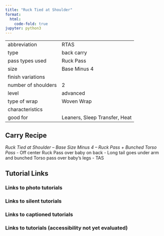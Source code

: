 ```yaml
---
title: "Ruck Tied at Shoulder"
format:
  html:
    code-fold: true
jupyter: python3
---
```


| | 
|---|---
|abbreviation	|RTAS
|type	|back carry
|pass types used	|Ruck Pass
|size	|Base Minus 4
|finish variations|	
|number of shoulders	|2
|level	|advanced
|type of wrap	|Woven Wrap
|characteristics	|
|good for	|Leaners, Sleep Transfer, Heat

## Carry Recipe
_Ruck Tied at Shoulder – Base Size Minus 4 – Ruck Pass + Bunched Torso Pass_
- Off center Ruck Pass over baby on back
- Long tail goes under arm and bunched Torso pass over baby’s legs
- TAS

## Tutorial Links
### Links to photo tutorials
### Links to silent tutorials
### Links to captioned tutorials
### Links to tutorials (accessibility not yet evaluated)
